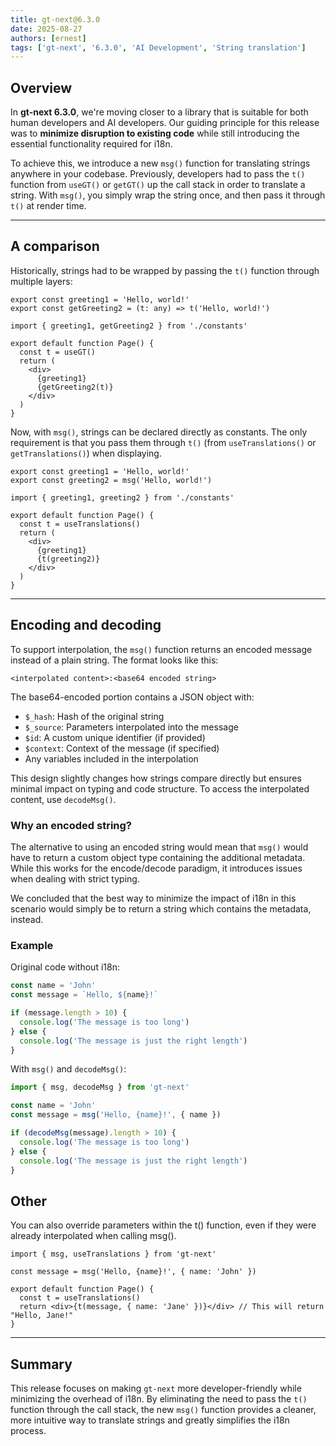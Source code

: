 ```yaml
---
title: gt-next@6.3.0
date: 2025-08-27
authors: [ernest]
tags: ['gt-next', '6.3.0', 'AI Development', 'String translation']
---
```


## Overview

In **gt-next 6.3.0**, we're moving closer to a library that is suitable for both human developers and AI developers. Our guiding principle for this release was to **minimize disruption to existing code** while still introducing the essential functionality required for i18n.

To achieve this, we introduce a new `msg()` function for translating strings anywhere in your codebase. Previously, developers had to pass the `t()` function from `useGT()` or `getGT()` up the call stack in order to translate a string. With `msg()`, you simply wrap the string once, and then pass it through `t()` at render time.

---

## A comparison

Historically, strings had to be wrapped by passing the `t()` function through multiple layers:

```tsx title="constants.tsx"
export const greeting1 = 'Hello, world!'
export const getGreeting2 = (t: any) => t('Hello, world!')
```

```tsx title="Page.tsx"
import { greeting1, getGreeting2 } from './constants'

export default function Page() {
  const t = useGT()
  return (
    <div>
      {greeting1}
      {getGreeting2(t)}
    </div>
  )
}
```

Now, with `msg()`, strings can be declared directly as constants. The only requirement is that you pass them through `t()` (from `useTranslations()` or `getTranslations()`) when displaying.

```tsx title="constants.tsx"
export const greeting1 = 'Hello, world!'
export const greeting2 = msg('Hello, world!')
```

```tsx title="Page.tsx"
import { greeting1, greeting2 } from './constants'

export default function Page() {
  const t = useTranslations()
  return (
    <div>
      {greeting1}
      {t(greeting2)}
    </div>
  )
}
```

---

## Encoding and decoding

To support interpolation, the `msg()` function returns an encoded message instead of a plain string. The format looks like this:

```text
<interpolated content>:<base64 encoded string>
```

The base64-encoded portion contains a JSON object with:

- `$_hash`: Hash of the original string
- `$_source`: Parameters interpolated into the message
- `$id`: A custom unique identifier (if provided)
- `$context`: Context of the message (if specified)
- Any variables included in the interpolation

This design slightly changes how strings compare directly but ensures minimal impact on typing and code structure. To access the interpolated content, use `decodeMsg()`.

### Why an encoded string?

The alternative to using an encoded string would mean that `msg()` would have to return a custom object type containing the additional metadata. While this works for the encode/decode paradigm, it introduces issues when dealing with strict typing.

We concluded that the best way to minimize the impact of i18n in this scenario would simply be to return a string which contains the metadata, instead.

### Example

Original code without i18n:

```ts title="original.ts"
const name = 'John'
const message = `Hello, ${name}!`

if (message.length > 10) {
  console.log('The message is too long')
} else {
  console.log('The message is just the right length')
}
```

With `msg()` and `decodeMsg()`:

```ts title="internationalized.ts"
import { msg, decodeMsg } from 'gt-next'

const name = 'John'
const message = msg('Hello, {name}!', { name })

if (decodeMsg(message).length > 10) {
  console.log('The message is too long')
} else {
  console.log('The message is just the right length')
}
```

## Other

You can also override parameters within the t() function, even if they were already interpolated when calling msg().

```tsx title="Page.tsx"
import { msg, useTranslations } from 'gt-next'

const message = msg('Hello, {name}!', { name: 'John' })

export default function Page() {
  const t = useTranslations()
  return <div>{t(message, { name: 'Jane' })}</div> // This will return "Hello, Jane!"
}
```

---

## Summary

This release focuses on making `gt-next` more developer-friendly while minimizing the overhead of i18n. By eliminating the need to pass the `t()` function through the call stack, the new `msg()` function provides a cleaner, more intuitive way to translate strings and greatly simplifies the i18n process.
